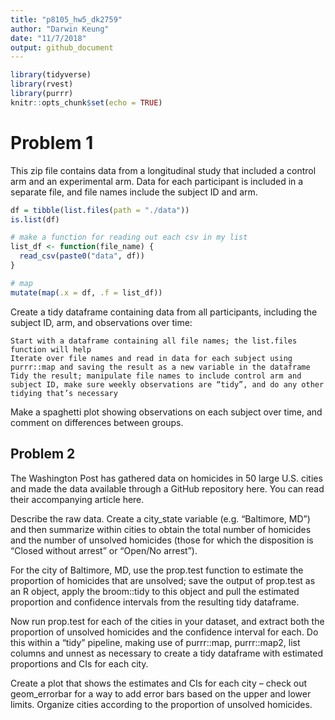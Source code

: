 ```yaml
---
title: "p8105_hw5_dk2759"
author: "Darwin Keung"
date: "11/7/2018"
output: github_document
---
```


```r
library(tidyverse)
library(rvest)
library(purrr)
knitr::opts_chunk$set(echo = TRUE)
```

# Problem 1

This zip file contains data from a longitudinal study that included a control arm and an experimental arm. Data for each participant is included in a separate file, and file names include the subject ID and arm.

```r
df = tibble(list.files(path = "./data"))
is.list(df)

# make a function for reading out each csv in my list
list_df <- function(file_name) {
  read_csv(paste0("data", df))
}

# map
mutate(map(.x = df, .f = list_df))
```


Create a tidy dataframe containing data from all participants, including the subject ID, arm, and observations over time:

    Start with a dataframe containing all file names; the list.files function will help
    Iterate over file names and read in data for each subject using purrr::map and saving the result as a new variable in the dataframe
    Tidy the result; manipulate file names to include control arm and subject ID, make sure weekly observations are “tidy”, and do any other tidying that’s necessary

Make a spaghetti plot showing observations on each subject over time, and comment on differences between groups.

## Problem 2

The Washington Post has gathered data on homicides in 50 large U.S. cities and made the data available through a GitHub repository here. You can read their accompanying article here.

Describe the raw data. Create a city_state variable (e.g. “Baltimore, MD”) and then summarize within cities to obtain the total number of homicides and the number of unsolved homicides (those for which the disposition is “Closed without arrest” or “Open/No arrest”).

For the city of Baltimore, MD, use the prop.test function to estimate the proportion of homicides that are unsolved; save the output of prop.test as an R object, apply the broom::tidy to this object and pull the estimated proportion and confidence intervals from the resulting tidy dataframe.

Now run prop.test for each of the cities in your dataset, and extract both the proportion of unsolved homicides and the confidence interval for each. Do this within a “tidy” pipeline, making use of purrr::map, purrr::map2, list columns and unnest as necessary to create a tidy dataframe with estimated proportions and CIs for each city.

Create a plot that shows the estimates and CIs for each city – check out geom_errorbar for a way to add error bars based on the upper and lower limits. Organize cities according to the proportion of unsolved homicides.
